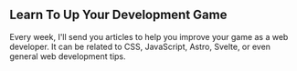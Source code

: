 ## Learn To Up Your Development Game

Every week, I'll send you articles to help you improve your game as a web developer. It can be related to CSS, JavaScript, Astro, Svelte, or even general web development tips.
